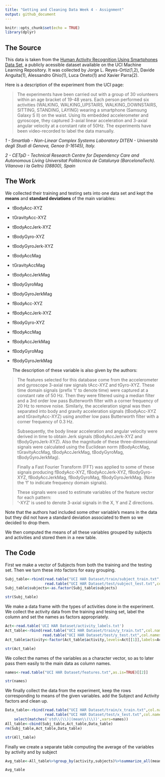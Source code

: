 ```yaml
---
title: "Getting and Cleaning Data Week 4 - Assignment"
output: github_document
---
```


```r
knitr::opts_chunk$set(echo = TRUE)
library(dplyr)
```

## The Source

  This data is taken from the [Human Activity Recognition Using Smartphones Data Set ](http://archive.ics.uci.edu/ml/datasets/Human+Activity+Recognition+Using+Smartphones#), a publicly acessible dataset available on the UCI Machine Learning Repository.  It was collected by Jorge L. Reyes-Ortiz(1,2), Davide Anguita(1), Alessandro Ghio(1), Luca Oneto(1) and Xavier Parra(2).
  
  Here is a description of the experiment from the UCI page:
  
> The experiments have been carried out with a group of 30 volunteers within an age bracket of 19-48 years. Each person performed six activities (WALKING, WALKING_UPSTAIRS, WALKING_DOWNSTAIRS, SITTING, STANDING, LAYING) wearing a smartphone (Samsung Galaxy S II) on the waist. Using its embedded accelerometer and gyroscope, they captured 3-axial linear acceleration and 3-axial angular velocity at a constant rate of 50Hz. The experiments have been video-recorded to label the data manually.

*1 - Smartlab - Non-Linear Complex Systems Laboratory
DITEN - Università degli Studi di Genova, Genoa (I-16145), Italy.*

*2 - CETpD - Technical Research Centre for Dependency Care and Autonomous Living
Universitat Politècnica de Catalunya (BarcelonaTech). Vilanova i la Geltrú (08800), Spain*

## The Work
  
  We collected their training and testing sets into one data set and kept the **means** and **standard deviations** of the main variables:
  
* tBodyAcc-XYZ
* tGravityAcc-XYZ
* tBodyAccJerk-XYZ
* tBodyGyro-XYZ
* tBodyGyroJerk-XYZ
* tBodyAccMag
* tGravityAccMag
* tBodyAccJerkMag
* tBodyGyroMag
* tBodyGyroJerkMag
* fBodyAcc-XYZ
* fBodyAccJerk-XYZ
* fBodyGyro-XYZ
* fBodyAccMag
* fBodyAccJerkMag
* fBodyGyroMag
* fBodyGyroJerkMag
  
  The description of these variable is also given by the authors:
  
> The features selected for this database come from the accelerometer and gyroscope 3-axial raw signals tAcc-XYZ and tGyro-XYZ. These time domain signals (prefix 't' to denote time) were captured at a constant rate of 50 Hz. Then they were filtered using a median filter and a 3rd order low pass Butterworth filter with a corner frequency of 20 Hz to remove noise. Similarly, the acceleration signal was then separated into body and gravity acceleration signals (tBodyAcc-XYZ and tGravityAcc-XYZ) using another low pass Butterworth filter with a corner frequency of 0.3 Hz. 
>
> Subsequently, the body linear acceleration and angular velocity were derived in time to obtain Jerk signals (tBodyAccJerk-XYZ and tBodyGyroJerk-XYZ). Also the magnitude of these three-dimensional signals were calculated using the Euclidean norm (tBodyAccMag, tGravityAccMag, tBodyAccJerkMag, tBodyGyroMag, tBodyGyroJerkMag). 
>
> Finally a Fast Fourier Transform (FFT) was applied to some of these signals producing fBodyAcc-XYZ, fBodyAccJerk-XYZ, fBodyGyro-XYZ, fBodyAccJerkMag, fBodyGyroMag, fBodyGyroJerkMag. (Note the 'f' to indicate frequency domain signals). 
>
> These signals were used to estimate variables of the feature vector for each pattern:  
'-XYZ' is used to denote 3-axial signals in the X, Y and Z directions.

  Note that the authors had included some other variable's means in the data but they did not have a standard deviation associated to them so we decided to drop them.
  
  We then computed the means of all these variables grouped by subjects and activities and stored them in a new table.


## The Code

First we make a vector of Subjects from both the training and the testing set.
Then we turn these into factors for easy grouping.

```r
Subj_table<-rbind(read.table("UCI HAR Dataset/train/subject_train.txt",col.names = 'subjects'),
                  read.table("UCI HAR Dataset/test/subject_test.txt",col.names = 'subjects'))
Subj_table$subjects<-as.factor(Subj_table$subjects)
```

```r
str(Subj_table)
```

We make a data frame with the types of activities done in the experiment. 
We collect the activity data from the training and tesing set, label the column and set the names as factors appropriately.

```r
Act<-read.table('UCI HAR Dataset/activity_labels.txt')
Act_table<-rbind(read.table("UCI HAR Dataset/train/y_train.txt",col.names = 'activity'),
                 read.table("UCI HAR Dataset/test/y_test.txt",col.names = 'activity'))
Act_table$activity<-factor(Act_table$activity,levels=Act[[1]],labels=Act[[2]])
```

```r
str(Act_table)
```

We collect the names of the variables as a character vector, so as to later pass them easily to the main data as column names.

```r
names<-read.table("UCI HAR Dataset/features.txt",as.is=TRUE)[[2]]
```

```r
str(names)
```

We finally collect the data from the experiment, keep the rows corresponding to means of the given variables. 
add the Subject and Activity factors and clean up.

```r
Data_table<-rbind(read.table("UCI HAR Dataset/train/x_train.txt",col.names = names),
                  read.table("UCI HAR Dataset/test/x_test.txt",col.names = names))%>%
    select(matches('std\\(\\)|(mean\\(\\))',vars=names))
All_table<-cbind(Subj_table,Act_table,Data_table)
rm(Subj_table,Act_table,Data_table)
```

```r
str(All_table)
```

Finally we create a separate table computing the average of the variables by activity and by subject
```r
Avg_table<-All_table%>%group_by(activity,subjects)%>%summarize_all(mean)
```

```r
Avg_table
```

